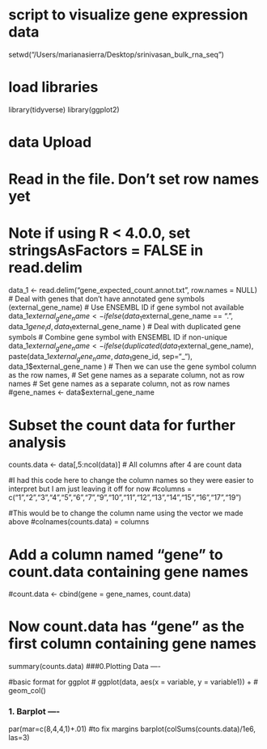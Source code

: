# script to visualize gene expression data
setwd("/Users/marianasierra/Desktop/srinivasan_bulk_rna_seq")

# load libraries
library(tidyverse)
library(ggplot2)

# data Upload

# Read in the file. Don't set row names yet
# Note if using R < 4.0.0, set stringsAsFactors = FALSE in read.delim
data_1 <- read.delim("gene_expected_count.annot.txt", row.names = NULL)
# Deal with genes that don't have annotated gene symbols (external_gene_name)
# Use ENSEMBL ID if gene symbol not available
data_1$external_gene_name <- ifelse(
  data_1$external_gene_name == ".",
  data_1$gene_id,
  data_1$external_gene_name
)
# Deal with duplicated gene symbols
# Combine gene symbol with ENSEMBL ID if non-unique
data_1$external_gene_name <- ifelse(
  duplicated(data_1$external_gene_name),
  paste(data_1$external_gene_name, data_1$gene_id, sep="_"),
  data_1$external_gene_name
)
# Then we can use the gene symbol column as the row names,
# Set gene names as a separate column, not as row names
# Set gene names as a separate column, not as row names
#gene_names <- data$external_gene_name

# Subset the count data for further analysis
counts.data <- data[,5:ncol(data)] # All columns after 4 are count data

#I had this code here to change the column names so they were easier to interpret but I am just leaving it off for now 
#columns = c("1","2","3","4","5","6","7","9","10","11","12","13","14","15","16","17","19")

#This would be to change the column name using the vector we made above
#colnames(counts.data) = columns

# Add a column named "gene" to count.data containing gene names
#count.data <- cbind(gene = gene_names, count.data)

# Now count.data has "gene" as the first column containing gene names
summary(counts.data)
###0.Plotting Data ----

#basic format for ggplot
# ggplot(data, aes(x = variable, y = variable1)) +
#   geom_col()

### 1. Barplot ----
par(mar=c(8,4,4,1)+.01) #to fix margins 
barplot(colSums(counts.data)/1e6, las=3)



